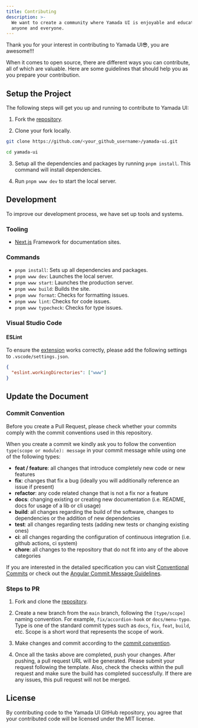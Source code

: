 ```yaml
---
title: Contributing
description: >-
  We want to create a community where Yamada UI is enjoyable and educational for
  anyone and everyone.
---
```


Thank you for your interest in contributing to Yamada UI😎, you are awesome!!!

When it comes to open source, there are different ways you can contribute, all of which are valuable. Here are some guidelines that should help you as you prepare your contribution.

## Setup the Project

The following steps will get you up and running to contribute to Yamada UI:

1. Fork the [repository](https://github.com/yamada-ui/yamada-ui).

2. Clone your fork locally.

```sh
git clone https://github.com/<your_github_username>/yamada-ui.git

cd yamada-ui
```

3. Setup all the dependencies and packages by running `pnpm install`. This command will install dependencies.

4. Run `pnpm www dev` to start the local server.

## Development

To improve our development process, we have set up tools and systems.

### Tooling

- [Next.js](https://nextjs.org/) Framework for documentation sites.

### Commands

- `pnpm install`: Sets up all dependencies and packages.
- `pnpm www dev`: Launches the local server.
- `pnpm www start`: Launches the production server.
- `pnpm www build`: Builds the site.
- `pnpm www format`: Checks for formatting issues.
- `pnpm www lint`: Checks for code issues.
- `pnpm www typecheck`: Checks for type issues.

### Visual Studio Code

#### ESLint

To ensure the [extension](https://marketplace.visualstudio.com/items?itemName=dbaeumer.vscode-eslint) works correctly, please add the following settings to `.vscode/settings.json`.

```json
{
  "eslint.workingDirectories": ["www"]
}
```

## Update the Document

### Commit Convention

Before you create a Pull Request, please check whether your commits comply with
the commit conventions used in this repository.

When you create a commit we kindly ask you to follow the convention
`type(scope or module): message` in your commit message while using one of
the following types:

- **feat / feature**: all changes that introduce completely new code or new features
- **fix**: changes that fix a bug (ideally you will additionally reference an issue if present)
- **refactor**: any code related change that is not a fix nor a feature
- **docs**: changing existing or creating new documentation (i.e. README, docs for usage of a lib or cli usage)
- **build**: all changes regarding the build of the software, changes to dependencies or the addition of new dependencies
- **test**: all changes regarding tests (adding new tests or changing existing ones)
- **ci**: all changes regarding the configuration of continuous integration (i.e. github actions, ci system)
- **chore**: all changes to the repository that do not fit into any of the above categories

If you are interested in the detailed specification you can visit
[Conventional Commits](https://www.conventionalcommits.org) or check out the
[Angular Commit Message Guidelines](https://github.com/angular/angular/blob/22b96b9/CONTRIBUTING.md#-commit-message-guidelines).

### Steps to PR

1. Fork and clone the [repository](https://github.com/yamada-ui/yamada-ui).

2. Create a new branch from the `main` branch, following the `[type/scope]` naming convention. For example, `fix/accordion-hook` or `docs/menu-typo`. Type is one of the standard commit types such as `docs`, `fix`, `feat`, `build`, etc. Scope is a short word that represents the scope of work.

3. Make changes and commit according to the [commit convention](#commit-convention).

4. Once all the tasks above are completed, push your changes. After pushing, a pull request URL will be generated. Please submit your request following the template. Also, check the checks within the pull request and make sure the build has completed successfully. If there are any issues, this pull request will not be merged.

## License

By contributing code to the Yamada UI GitHub repository, you agree that your contributed code will be licensed under the MIT license.
